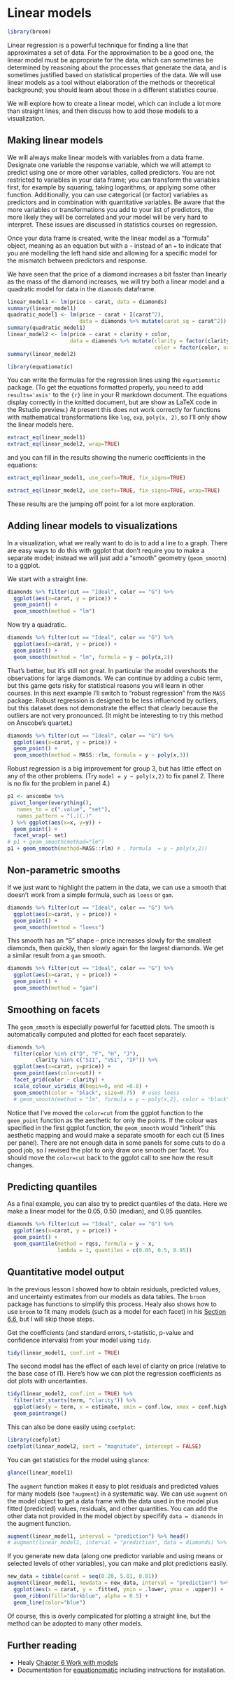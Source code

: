 # Linear models {#linear-models}

```r
library(broom)
```

Linear regression is a powerful technique for finding a line that approximates a set of data. For the approximation to be a good one, the linear model must be appropriate for the data, which can sometimes be determined by reasoning about the processes that generate the data, and is sometimes justified based on statistical properties of the data. We will use linear models as a tool without elaboration of the methods or theoretical background; you should learn about those in a different statistics course.

We will explore how to create a linear model, which can include a lot more than straight lines, and then discuss how to add those models to a visualization.

## Making linear models

We will always make linear models with variables from a data frame. Designate one variable the response variable, which we will attempt to predict using one or more other variables, called predictors. You are not restricted to variables in your data frame; you can transform the variables first, for example by squaring, taking logarithms, or applying some other function. Additionally, you can use categorical (or factor) variables as predictors and in combination with quantitative variables. Be aware that the more variables or transformations you add to your list of predictors, the more likely they will be correlated and your model will be very hard to interpret. These issues are discussed in statistics courses on regression.

Once your data frame is created, write the linear model as a "formula" object, meaning as an equation but with a `~` instead of an `=` to indicate that you are modelling the left hand side and allowing for a specific model for the mismatch between predictors and response.

We have seen that the price of a diamond increases a bit faster than linearly as the mass of the diamond increases, we will try both a linear model and a quadratic model for data in the `diamonds` dataframe.

```r
linear_model1 <- lm(price ~ carat, data = diamonds)
summary(linear_model1)
quadratic_model1 <- lm(price ~ carat + I(carat^2), 
                       data = diamonds %>% mutate(carat_sq = carat^2))
summary(quadratic_model1)
linear_model2 <- lm(price ~ carat + clarity + color, 
                    data = diamonds %>% mutate(clarity = factor(clarity, ordered=FALSE), 
                                               color = factor(color, ordered=FALSE)))
summary(linear_model2)
```

```r
library(equatiomatic)
```

You can write the formulas for the regression lines using the `equatiomatic` package. (To get the equations formatted properly, you need to add `results='asis'` to the `{r}` line in your R markdown document. The equations display correctly in the knitted document, but are show as LaTeX code in the Rstudio preview.) At present this does not work correctly for functions with mathematical transformations like `log`, `exp`, `poly(x, 2)`, so I'll only show the linear models here.

```r
extract_eq(linear_model1)
extract_eq(linear_model2, wrap=TRUE)
```

and you can fill in the results showing the numeric coefficients in the equations:

```r
extract_eq(linear_model1, use_coefs=TRUE, fix_signs=TRUE)
```

```r
extract_eq(linear_model2, use_coefs=TRUE, fix_signs=TRUE, wrap=TRUE)
```

These results are the jumping off point for a lot more exploration.


## Adding linear models to visualizations

In a visualization, what we really want to do is to add a line to a graph. There are easy ways to do this with ggplot that don't require you to make a separate model; instead we will just add a "smooth" geometry (`geom_smooth`) to a ggplot.

We start with a straight line.

```r
diamonds %>% filter(cut == "Ideal", color == "G") %>%
  ggplot(aes(x=carat, y = price)) + 
  geom_point() +
  geom_smooth(method = "lm")
```

Now try a quadratic.

```r
diamonds %>% filter(cut == "Ideal", color == "G") %>%
  ggplot(aes(x=carat, y = price)) + 
  geom_point() +
  geom_smooth(method = "lm", formula = y ~ poly(x,2))
```

That's better, but it's still not great. In particular the model overshoots the observations for large diamonds. We can continue by adding a cubic term, but this game gets risky for statistical reasons you will learn in other courses. In this next example I'll switch to "robust regression" from the `MASS` package. Robust regression is designed to be less influenced by outliers, but this dataset does not demonstrate the effect that clearly because the outliers are not very pronounced. (It might be interesting to try this method on Anscobe's quartet.)

```r
diamonds %>% filter(cut == "Ideal", color == "G") %>%
  ggplot(aes(x=carat, y = price)) + 
  geom_point() +
  geom_smooth(method = MASS::rlm, formula = y ~ poly(x,3))
```

Robust regression is a big improvement for group 3, but has little effect on any of the other problems. (Try `model = y ~ poly(x,2)` to fix panel 2. There is no fix for the problem in panel 4.)

```r
p1 <- anscombe %>%
 pivot_longer(everything(),
   names_to = c(".value", "set"),
   names_pattern = "(.)(.)"
 ) %>% ggplot(aes(x=x, y=y)) +
  geom_point() + 
  facet_wrap(~ set) 
# p1 + geom_smooth(method="lm")
p1 + geom_smooth(method=MASS::rlm) # , formula  = y ~ poly(x,2))
```

## Non-parametric smooths

If we just want to highlight the pattern in the data, we can use a smooth that doesn't work from a simple formula, such as `loess` or `gam`.

```r
diamonds %>% filter(cut == "Ideal", color == "G") %>%
  ggplot(aes(x=carat, y = price)) + 
  geom_point() +
  geom_smooth(method = "loess")
```

This smooth has an "S" shape -- price increases slowly for the smallest diamonds, then quickly, then slowly again for the largest diamonds.  We get a similar result from a `gam` smooth.

```r
diamonds %>% filter(cut == "Ideal", color == "G") %>%
  ggplot(aes(x=carat, y = price)) + 
  geom_point() +
  geom_smooth(method = "gam")
```

## Smoothing on facets

The `geom_smooth` is especially powerful for facetted plots. The smooth is automatically computed and plotted for each facet separately. 

```r
diamonds %>% 
  filter(color %in% c("D", "F", "H", "J"), 
         clarity %in% c("SI1", "VS1", "IF")) %>%
  ggplot(aes(x=carat, y=price)) + 
  geom_point(aes(color=cut)) +
  facet_grid(color ~ clarity) + 
  scale_colour_viridis_d(begin=0, end =0.8) +
  geom_smooth(color = "black", size=0.75)  # uses loess
  # geom_smooth(method = "lm", formula = y ~ poly(x,2), color = "black", size = 0.5) # alternate version
```

Notice that I've moved the `color=cut` from the ggplot function to the `geom_point` function as the aesthetic for only the points. If the colour was specified in the first ggplot function, the `geom_smooth` would "inherit" this aesthetic mapping and would make a separate smooth for each cut (5 lines per panel). There are not enough data in some panels for some cuts to do a good job, so I revised the plot to only draw one smooth per facet. You should move the `color=cut` back to the ggplot call to see how the result changes.

## Predicting quantiles

As a final example, you can also try to predict quantiles of the data. Here we make a linear model for the 0.05, 0.50 (median), and 0.95 quantiles.

```r
diamonds %>% filter(cut == "Ideal", color == "G") %>%
  ggplot(aes(x=carat, y = price)) + 
  geom_point() +
  geom_quantile(method = rqss, formula = y ~ x,
                lambda = 1, quantiles = c(0.05, 0.5, 0.95))
```

## Quantitative model output

In the previous lesson I showed how to obtain residuals, predicted values, and uncertainty estimates from our models as data tables. The `broom` package has functions to simplify this process. Healy also shows how to use `broom` to fit many models (such as a model for each facet) in his [Section 6.6](https://socviz.co/modeling.html#grouped-analysis-and-list-columns), but I will skip those steps.

Get the coefficients (and standard errors, t-statistic, p-value and confidence intervals) from your model using `tidy`.

```r
tidy(linear_model1, conf.int = TRUE)
```

The second model has the effect of each level of clarity on price (relative to the base case of I1). Here's how we can plot the regression coefficients as dot plots with uncertainties.

```r
tidy(linear_model2, conf.int = TRUE) %>%
  filter(str_starts(term, "clarity")) %>%
  ggplot(aes(y = term, x = estimate, xmin = conf.low, xmax = conf.high)) + 
  geom_pointrange()
```

This can also be done easily using `coefplot`:

```r
library(coefplot)
coefplot(linear_model2, sort = "magnitude", intercept = FALSE)
```

You can get statistics for the model using `glance`:

```r
glance(linear_model1)
```

The `augment` function makes it easy to plot residuals and predicted values for many models (see `?augment`) in a systematic way. We can use `augment` on the model object to get a data frame with the data used in the model plus fitted (predicted) values, residuals, and other quantities.  You can add the other data not provided in the model object by specifify `data = diamonds` in the augment function.
 
```r
augment(linear_model1, interval = "prediction") %>% head()
# augment(linear_model1, interval = "prediction", data = diamonds) %>% head()
```

If you generate new data (along one predictor variable and using means or selected levels of other variables), you can make and plot predictions easily.

```r
new_data = tibble(carat = seq(0.20, 5.01, 0.01))
augment(linear_model1, newdata = new_data, interval = "prediction") %>%
  ggplot(aes(x = carat, y = .fitted, ymin = .lower, ymax = .upper)) + 
  geom_ribbon(fill="darkblue", alpha = 0.5) + 
  geom_line(color="blue")
```

Of course, this is overly complicated for plotting a straight line, but the method can be adopted to many other models.


## Further reading

* Healy [Chapter 6 Work with models](https://socviz.co/modeling.html#modeling)
* Documentation for [equationomatic](https://github.com/datalorax/equatiomatic) including instructions for installation.
